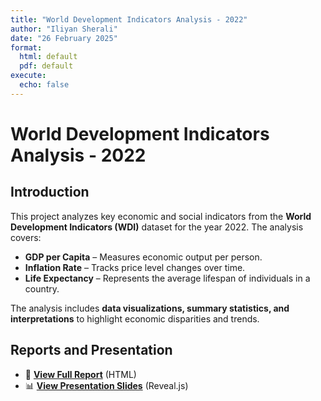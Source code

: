 ```yaml
---
title: "World Development Indicators Analysis - 2022"
author: "Iliyan Sherali"
date: "26 February 2025"
format:
  html: default
  pdf: default
execute:
  echo: false
---
```


# World Development Indicators Analysis - 2022

## Introduction

This project analyzes key economic and social indicators from the **World Development Indicators (WDI)** dataset for the year 2022. The analysis covers:

- **GDP per Capita** – Measures economic output per person.
- **Inflation Rate** – Tracks price level changes over time.
- **Life Expectancy** – Represents the average lifespan of individuals in a country.

The analysis includes **data visualizations, summary statistics, and interpretations** to highlight economic disparities and trends.

## Reports and Presentation

- 📄 **[View Full Report](report.html)** (HTML)
- 📊 **[View Presentation Slides](presentation.html)** (Reveal.js)